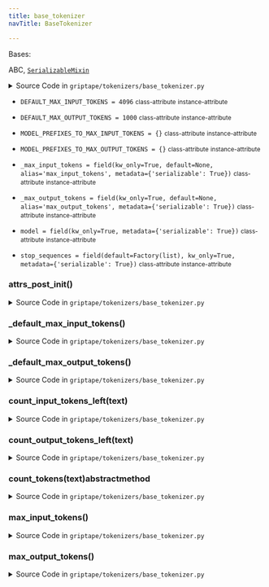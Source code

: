 ```yaml
---
title: base_tokenizer
navTitle: BaseTokenizer

---
```


<span id="griptape.tokenizers.base_tokenizer.BaseTokenizer"></span>

Bases:

<span title="abc.ABC">ABC</span>,  [`SerializableMixin`](../mixins/serializable_mixin.md#griptape.mixins.serializable_mixin.SerializableMixin "SerializableMixin (griptape.mixins.serializable_mixin.SerializableMixin)")

<details><summary>Source Code in <code>griptape&#47;tokenizers&#47;base_tokenizer.py</code></summary>

```python
@define()
class BaseTokenizer(ABC, SerializableMixin):
    DEFAULT_MAX_INPUT_TOKENS = 4096
    DEFAULT_MAX_OUTPUT_TOKENS = 1000
    MODEL_PREFIXES_TO_MAX_INPUT_TOKENS = {}
    MODEL_PREFIXES_TO_MAX_OUTPUT_TOKENS = {}

    model: str = field(kw_only=True, metadata={"serializable": True})
    stop_sequences: list[str] = field(default=Factory(list), kw_only=True, metadata={"serializable": True})
    _max_input_tokens: Optional[int] = field(
        kw_only=True, default=None, alias="max_input_tokens", metadata={"serializable": True}
    )
    _max_output_tokens: Optional[int] = field(
        kw_only=True, default=None, alias="max_output_tokens", metadata={"serializable": True}
    )

    @lazy_property()
    def max_input_tokens(self) -> int:
        return self._default_max_input_tokens()

    @lazy_property()
    def max_output_tokens(self) -> int:
        return self._default_max_output_tokens()

    def __attrs_post_init__(self) -> None:
        if self.model is not None:
            if self.max_input_tokens is None:
                self.max_input_tokens = self._default_max_input_tokens()

            if self.max_output_tokens is None:
                # TODO(collin): https://github.com/griptape-ai/griptape/issues/1844
                self.max_output_tokens = self._default_max_output_tokens()

    def count_input_tokens_left(self, text: str) -> int:
        diff = self.max_input_tokens - self.count_tokens(text)

        if diff > 0:
            return diff
        return 0

    def count_output_tokens_left(self, text: str) -> int:
        diff = self.max_output_tokens - self.count_tokens(text)

        if diff > 0:
            return diff
        return 0

    @abstractmethod
    def count_tokens(self, text: str) -> int: ...

    def _default_max_input_tokens(self) -> int:
        tokens = next(
            (
                max_tokens
                for model_prefix, max_tokens in self.MODEL_PREFIXES_TO_MAX_INPUT_TOKENS.items()
                if model_prefix in self.model
            ),
            None,
        )

        if tokens is None:
            logging.warning(
                "Model %s not found in MODEL_PREFIXES_TO_MAX_INPUT_TOKENS, using default value of %s.",
                self.model,
                self.DEFAULT_MAX_INPUT_TOKENS,
            )
            return self.DEFAULT_MAX_INPUT_TOKENS
        return tokens

    def _default_max_output_tokens(self) -> int:
        tokens = next(
            (
                max_tokens
                for model_prefix, max_tokens in self.MODEL_PREFIXES_TO_MAX_OUTPUT_TOKENS.items()
                if model_prefix in self.model
            ),
            None,
        )

        if tokens is None:
            logging.debug(
                "Model %s not found in MODEL_PREFIXES_TO_MAX_OUTPUT_TOKENS, using default value of %s.",
                self.model,
                self.DEFAULT_MAX_OUTPUT_TOKENS,
            )
            return self.DEFAULT_MAX_OUTPUT_TOKENS
        return tokens
```

</details>

-   `DEFAULT_MAX_INPUT_TOKENS = 4096` <small>class-attribute</small> <small>instance-attribute</small>  <span id="griptape.tokenizers.base_tokenizer.BaseTokenizer.DEFAULT_MAX_INPUT_TOKENS"></span> 

-   `DEFAULT_MAX_OUTPUT_TOKENS = 1000` <small>class-attribute</small> <small>instance-attribute</small>  <span id="griptape.tokenizers.base_tokenizer.BaseTokenizer.DEFAULT_MAX_OUTPUT_TOKENS"></span> 

-   `MODEL_PREFIXES_TO_MAX_INPUT_TOKENS = {}` <small>class-attribute</small> <small>instance-attribute</small>  <span id="griptape.tokenizers.base_tokenizer.BaseTokenizer.MODEL_PREFIXES_TO_MAX_INPUT_TOKENS"></span> 

-   `MODEL_PREFIXES_TO_MAX_OUTPUT_TOKENS = {}` <small>class-attribute</small> <small>instance-attribute</small>  <span id="griptape.tokenizers.base_tokenizer.BaseTokenizer.MODEL_PREFIXES_TO_MAX_OUTPUT_TOKENS"></span> 

-   `_max_input_tokens = field(kw_only=True, default=None, alias='max_input_tokens', metadata={'serializable': True})` <small>class-attribute</small> <small>instance-attribute</small>  <span id="griptape.tokenizers.base_tokenizer.BaseTokenizer._max_input_tokens"></span> 

-   `_max_output_tokens = field(kw_only=True, default=None, alias='max_output_tokens', metadata={'serializable': True})` <small>class-attribute</small> <small>instance-attribute</small>  <span id="griptape.tokenizers.base_tokenizer.BaseTokenizer._max_output_tokens"></span> 

-   `model = field(kw_only=True, metadata={'serializable': True})` <small>class-attribute</small> <small>instance-attribute</small>  <span id="griptape.tokenizers.base_tokenizer.BaseTokenizer.model"></span> 

-   `stop_sequences = field(default=Factory(list), kw_only=True, metadata={'serializable': True})` <small>class-attribute</small> <small>instance-attribute</small>  <span id="griptape.tokenizers.base_tokenizer.BaseTokenizer.stop_sequences"></span> 

<span id="griptape.tokenizers.base_tokenizer.BaseTokenizer.__attrs_post_init__"></span>

### **attrs_post_init**()

<details><summary>Source Code in <code>griptape&#47;tokenizers&#47;base_tokenizer.py</code></summary>

```python
def __attrs_post_init__(self) -> None:
    if self.model is not None:
        if self.max_input_tokens is None:
            self.max_input_tokens = self._default_max_input_tokens()

        if self.max_output_tokens is None:
            # TODO(collin): https://github.com/griptape-ai/griptape/issues/1844
            self.max_output_tokens = self._default_max_output_tokens()
```

</details>

<span id="griptape.tokenizers.base_tokenizer.BaseTokenizer._default_max_input_tokens"></span>

### \_default_max_input_tokens()

<details><summary>Source Code in <code>griptape&#47;tokenizers&#47;base_tokenizer.py</code></summary>

```python
def _default_max_input_tokens(self) -> int:
    tokens = next(
        (
            max_tokens
            for model_prefix, max_tokens in self.MODEL_PREFIXES_TO_MAX_INPUT_TOKENS.items()
            if model_prefix in self.model
        ),
        None,
    )

    if tokens is None:
        logging.warning(
            "Model %s not found in MODEL_PREFIXES_TO_MAX_INPUT_TOKENS, using default value of %s.",
            self.model,
            self.DEFAULT_MAX_INPUT_TOKENS,
        )
        return self.DEFAULT_MAX_INPUT_TOKENS
    return tokens
```

</details>

<span id="griptape.tokenizers.base_tokenizer.BaseTokenizer._default_max_output_tokens"></span>

### \_default_max_output_tokens()

<details><summary>Source Code in <code>griptape&#47;tokenizers&#47;base_tokenizer.py</code></summary>

```python
def _default_max_output_tokens(self) -> int:
    tokens = next(
        (
            max_tokens
            for model_prefix, max_tokens in self.MODEL_PREFIXES_TO_MAX_OUTPUT_TOKENS.items()
            if model_prefix in self.model
        ),
        None,
    )

    if tokens is None:
        logging.debug(
            "Model %s not found in MODEL_PREFIXES_TO_MAX_OUTPUT_TOKENS, using default value of %s.",
            self.model,
            self.DEFAULT_MAX_OUTPUT_TOKENS,
        )
        return self.DEFAULT_MAX_OUTPUT_TOKENS
    return tokens
```

</details>

<span id="griptape.tokenizers.base_tokenizer.BaseTokenizer.count_input_tokens_left"></span>

### count_input_tokens_left(text)

<details><summary>Source Code in <code>griptape&#47;tokenizers&#47;base_tokenizer.py</code></summary>

```python
def count_input_tokens_left(self, text: str) -> int:
    diff = self.max_input_tokens - self.count_tokens(text)

    if diff > 0:
        return diff
    return 0
```

</details>

<span id="griptape.tokenizers.base_tokenizer.BaseTokenizer.count_output_tokens_left"></span>

### count_output_tokens_left(text)

<details><summary>Source Code in <code>griptape&#47;tokenizers&#47;base_tokenizer.py</code></summary>

```python
def count_output_tokens_left(self, text: str) -> int:
    diff = self.max_output_tokens - self.count_tokens(text)

    if diff > 0:
        return diff
    return 0
```

</details>

<span id="griptape.tokenizers.base_tokenizer.BaseTokenizer.count_tokens"></span>

### count_tokens(text)abstractmethod

<details><summary>Source Code in <code>griptape&#47;tokenizers&#47;base_tokenizer.py</code></summary>

```python
@abstractmethod
def count_tokens(self, text: str) -> int: ...
```

</details>

<span id="griptape.tokenizers.base_tokenizer.BaseTokenizer.max_input_tokens"></span>

### max_input_tokens()

<details><summary>Source Code in <code>griptape&#47;tokenizers&#47;base_tokenizer.py</code></summary>

```python
@lazy_property()
def max_input_tokens(self) -> int:
    return self._default_max_input_tokens()
```

</details>

<span id="griptape.tokenizers.base_tokenizer.BaseTokenizer.max_output_tokens"></span>

### max_output_tokens()

<details><summary>Source Code in <code>griptape&#47;tokenizers&#47;base_tokenizer.py</code></summary>

```python
@lazy_property()
def max_output_tokens(self) -> int:
    return self._default_max_output_tokens()
```

</details>
